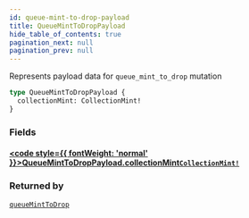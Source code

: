 ```yaml
---
id: queue-mint-to-drop-payload
title: QueueMintToDropPayload
hide_table_of_contents: true
pagination_next: null
pagination_prev: null
---
```








Represents payload data for `queue_mint_to_drop` mutation

```graphql
type QueueMintToDropPayload {
  collectionMint: CollectionMint!
}
```


### Fields

#### [<code style={{ fontWeight: 'normal' }}>QueueMintToDropPayload.<b>collectionMint</b></code>](#)<Bullet />[`CollectionMint!`](/api/objects/collection-mint) <Badge class="secondary" text="non-null"/> <Badge class="secondary" text="object"/>
> 
> 



### Returned by

[`queueMintToDrop`](/api/mutations/queue-mint-to-drop)  <Badge class="secondary" text="mutation"/>



